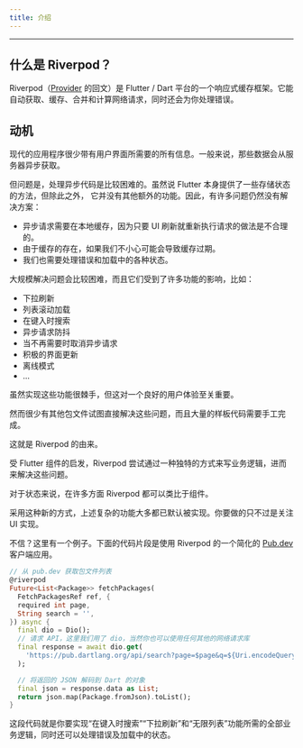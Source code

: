 ```yaml
---
title: 介绍
---
```


---

## 什么是 Riverpod？

Riverpod（[Provider](https://pub.dev/packages/provider) 的回文）是 Flutter / Dart 平台的一个响应式缓存框架。它能自动获取、缓存、合并和计算网络请求，同时还会为你处理错误。

## 动机

现代的应用程序很少带有用户界面所需要的所有信息。一般来说，那些数据会从服务器异步获取。

但问题是，处理异步代码是比较困难的。虽然说 Flutter 本身提供了一些存储状态的方法，但除此之外，
它并没有其他额外的功能。因此，有许多问题仍然没有解决方案：

- 异步请求需要在本地缓存，因为只要 UI 刷新就重新执行请求的做法是不合理的。
- 由于缓存的存在，如果我们不小心可能会导致缓存过期。
- 我们也需要处理错误和加载中的各种状态。

大规模解决问题会比较困难，而且它们受到了许多功能的影响，比如：

- 下拉刷新
- 列表滚动加载
- 在键入时搜索
- 异步请求防抖
- 当不再需要时取消异步请求
- 积极的界面更新
- 离线模式
- ...

虽然实现这些功能很棘手，但这对一个良好的用户体验至关重要。

然而很少有其他包文件试图直接解决这些问题，而且大量的样板代码需要手工完成。

这就是 Riverpod 的由来。

受 Flutter 组件的启发，Riverpod 尝试通过一种独特的方式来写业务逻辑，进而来解决这些问题。

对于状态来说，在许多方面 Riverpod 都可以类比于组件。

采用这种新的方式，上述复杂的功能大多都已默认被实现。你要做的只不过是关注 UI 实现。

不信？这里有一个例子。下面的代码片段是使用 Riverpod 的一个简化的 [Pub.dev](https://github.com/rrousselGit/riverpod/tree/master/examples/pub) 客户端应用。

```dart
// 从 pub.dev 获取包文件列表
@riverpod
Future<List<Package>> fetchPackages(
  FetchPackagesRef ref, {
  required int page,
  String search = '',
}) async {
  final dio = Dio();
  // 请求 API，这里我们用了 dio，当然你也可以使用任何其他的网络请求库
  final response = await dio.get(
    'https://pub.dartlang.org/api/search?page=$page&q=${Uri.encodeQueryComponent(search)}',
  );

  // 将返回的 JSON 解码到 Dart 的对象
  final json = response.data as List;
  return json.map(Package.fromJson).toList();
}
```

这段代码就是你要实现“在键入时搜索”“下拉刷新”和“无限列表”功能所需的全部业务逻辑，同时还可以处理错误及加载中的状态。
